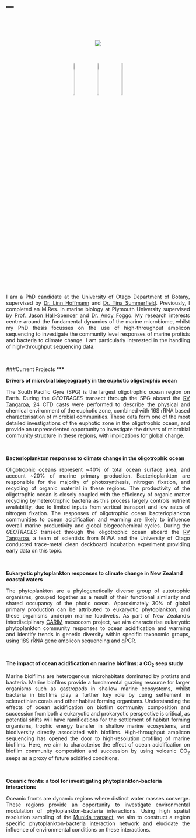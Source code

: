 ---
---
<p>&nbsp;</p>
<p>&nbsp;</p>

<center>
<div style="width:300px; height=200px">
![](Github_pic.png)
</div>
</center>

<p>&nbsp;</p>

</p>
<center>
<div style="width:200px; height=200px">
<p><a href="https://www.researchgate.net/profile/Ro_Allen"><img src="researchgate_icon.svg" style="width:15.0%" /></a> &emsp;&emsp; <a href="https://github.com/ro-allen"><img src="github_icon.svg" style="width:15.0%" /></a> &emsp;&emsp; <a href="https://scholar.google.co.uk/citations?user=D15DFzgAAAAJ&amp;hl=en"><img src="gscholar.svg" style="width:15.0%" /></a></p>
</div>
</center>

<p>&nbsp;</p>

<p style="text-align:justify">
I am a PhD candidate at the University of Otago Department of Botany, supervised by [Dr. Linn Hoffmann](https://www.researchgate.net/profile/Linn_Hoffmann) and [Dr. Tina Summerfield](https://www.researchgate.net/profile/Tina_Summerfield).  Previously, I completed an M.Res. in marine biology at Plymouth University supervised by [Prof. Jason Hall-Spencer](https://www.researchgate.net/profile/Jason_Hall-Spencer) and [Dr. Andy Foggo](https://www.researchgate.net/profile/Andrew_Foggo). My research interests centre around the fundamental dynamics of the marine microbiome, whilst my PhD thesis focusses on the use of high-throughput amplicon sequencing to investigate the community level responses of marine protists and bacteria to climate change. I am particularly interested in the handling of high-throughput sequencing data. 
</p>

<p>&nbsp;</p>

###Current Projects
***

<b>Drivers of microbial biogeography in the euphotic oligotrophic ocean</b>

<p style="text-align:justify">
The South Pacific Gyre (SPG) is the largest oligotrophic ocean region on Earth. During the *GEOTRACES* transect through the SPG aboard the [RV Tangaroa](https://www.niwa.co.nz/services/vessels/niwa-vessels/rv-tangaroa), 24 CTD casts were performed to describe the physical and chemical environment of the euphotic zone, combined with 16S rRNA based characterisation of microbial communities. These data form one of the most detailed investigations of the euphotic zone in the oligotrophic ocean, and provide an unprecedented opportunity to investigate the drivers of microbial community structure in these regions, with implications for global change. 
</p>

<p>&nbsp;</p>

<b>Bacterioplankton responses to climate change in the oligotrophic ocean</b>

<p style="text-align:justify">
Oligotrophic oceans represent ~40% of total ocean surface area, and account ~20% of marine primary production. Bacterioplankton are responsible for the majority of photosynthesis, nitrogen fixation, and recycling of organic material in these regions. The productivity of the oligotrophic ocean is closely coupled with the efficiency of organic matter recycling by heterotrophic bacteria as this process largely controls nutrient availability, due to limited inputs from vertical transport and low rates of nitrogen fixation.  The responses of oligotrophic ocean bacterioplankton communities to ocean acidification and warming are likely to influence overall marine productivity and global biogeochemical cycles. During the *GEOTRACES* transect through the oligotrophic ocean aboard the [RV Tangaroa](https://www.niwa.co.nz/services/vessels/niwa-vessels/rv-tangaroa), a team of scientists from NIWA and the University of Otago conducted trace-metal clean deckboard incubation experiment providing early data on this topic. 
</p>

<p>&nbsp;</p>

<b>Eukaryotic phytoplankton responses to climate change in New Zealand coastal waters</b>

<p style="text-align:justify">
The phytoplankton are a phylogenetically diverse group of autotrophic organisms, grouped together as a result of their functional similarity and shared occupancy of the photic ocean. Approximately 30% of global primary production can be attributed to eukaryotic phytoplankton, and these organisms underpin marine foodwebs. As part of New Zealand's interdisciplinary [CARIM](http://www.carim.nz) mesocosm project, we aim characterise eukaryotic phytoplankton community responses to ocean acidification and warming and identify trends in genetic diversity within specific taxonomic groups, using 18S rRNA gene amplicon sequencing and qPCR. 
</p>

<p>&nbsp;</p>

<b>The impact of ocean acidification on marine biofilms: a CO<sub>2</sub> seep study</b>

<p style="text-align:justify">
Marine biolfilms are heterogenous microhabitats dominated by protists and bacteria. Marine biofilms provide a fundamental grazing resource for larger organisms such as gastropods in shallow marine ecosystems, whilst bacteria in biofilms play a further key role by cuing settlement in scleractinian corals and other habitat forming organisms. Understanding the effects of ocean acidification on biofilm community composition and succession from both a eukaryotic and prokaryotic perspective is critical, as potential shifts will have ramifications for the settlement of habitat forming organisms, trophic energy transfer in shallow marine ecosystems, and biodiversity directly associated with biofilms. High-throughput amplicon sequencing has opened the door to high-resolution profiling of marine biofilms. Here, we aim to characterise the effect of ocean acidification on biofilm community composition and succession by using volcanic CO<sub>2</sub> seeps as a proxy of future acidified conditions. 
</p>

<p>&nbsp;</p>

<b>Oceanic fronts: a tool for investigating phytoplankton-bacteria interactions</b>

<p style="text-align:justify">
Oceanic fronts are dynamic regions where distinct water masses converge. These regions provide an opportunity to investigate environmental modulation of phytoplankton-bacteria interactions. Using high spatial resolution sampling of the [Munida transect](https://www.st.nmfs.noaa.gov/copepod/time-series/nz-10101/), we aim to construct a region specific phytoplankton-bacteria interaction network and elucidate the influence of environmental conditions on these interactions. 
</p>


